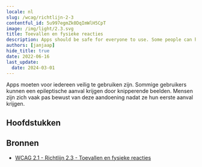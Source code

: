 ```yaml
---
locale: nl
slug: /wcag/richtlijn-2-3
contentful_id: 5u997egmZk0DqImWlH5CpT
image: /img/light/2.3.svg
title: Toevallen en fysieke reacties
description: Apps should be safe for everyone to use. Some people can have a seizure because of flashing images.
authors: [janjaap]
hide_title: true
date: 2022-06-16
last_update:
  date: 2024-03-01
---
```


<Hero
  title="Toevallen en fysieke reacties"
  imageSrc="/img/light/2.3.svg"
  alt="WCAG 2.3 - Logo"
  prefix="Richtlijn 2.3"
/>

Apps moeten voor iedereen veilig te gebruiken zijn. Sommige gebruikers kunnen een epileptische aanval krijgen door knipperende beelden. Mensen zijn zich vaak pas bewust van deze aandoening nadat ze hun eerste aanval krijgen.

## Hoofdstukken

<LinkList title="Hoofdstukken" isHighlighted={true}>
  <LinkListItem url="/nl/richtlijnen/wcag/succescriterium-2-3-1" title="Succescriterium 2.3.1 - Drie flitsen of beneden drempelwaarde" pageTitle="Drie flitsen of beneden drempelwaarde" shortDescription="Ensure no more than three flashes per second are shown anywhere in the app." icon="/img/light/2.3.1.svg" iconAlt="WCAG 2.3.1 - Logo"/>
  <LinkListItem url="/nl/richtlijnen/wcag/succescriterium-2-3-2" title="Succescriterium 2.3.2 - Drie flitsen" pageTitle="Drie flitsen" shortDescription="Apps should not contain anything that flashes more than three times in any one second period." icon="/img/light/2.3.2.svg" iconAlt="WCAG 2.3.2 icon"/>
  <LinkListItem url="/nl/richtlijnen/wcag/succescriterium-2-3-3" title="Succescriterium 2.3.3 - Animatie uit interacties" pageTitle="Animatie uit interacties" shortDescription="Motion animation triggered by interaction can be disabled, unless the animation is essential to the functionality or the information being conveyed." icon="/img/light/2.3.3.svg" iconAlt="WCAG 2.3.3 icon"/>
</LinkList>

## Bronnen

- [WCAG 2.1 - Richtlijn 2.3 - Toevallen en fysieke reacties](https://www.w3.org/Translations/WCAG21-nl/#toevallen-en-fysieke-reacties)
